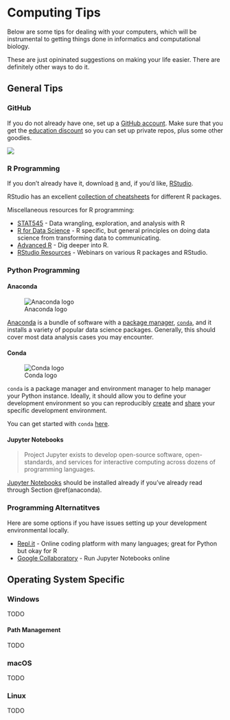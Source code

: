# Computing Tips {#computing}

Below are some tips for dealing with your computers, which will be instrumental
to getting things done in informatics and computational biology.

These are just opininated suggestions on making your life easier. There are
definitely other ways to do it.

## General Tips

### GitHub

If you do not already have one, set up a [GitHub account](https://github.com).
Make sure that you get the [education discount](https://education.github.com/)
so you can set up private repos, plus some other goodies.

![](http://imgs.xkcd.com/comics/git.png)

### R Programming

If you don't already have it, download [`R`](https://cran.r-project.org) and, if
you'd like, [RStudio](https://www.rstudio.com/products/rstudio/#Desktop).

RStudio has an excellent
[collection of cheatsheets](https://www.rstudio.com/resources/cheatsheets/)
for different R packages.

Miscellaneous resources for R programming:

- [STAT545](http://stat545.com/) - Data wrangling, exploration, and analysis
  with R
- [R for Data Science](https://r4ds.had.co.nz/) - R specific, but general
  principles on doing data science from transforming data to communicating.
- [Advanced R](https://adv-r.hadley.nz/) - Dig deeper into R.
- [RStudio Resources](https://resources.rstudio.com/) - Webinars on various R
  packages and RStudio.

### Python Programming

#### Anaconda {#anaconda}

![Anaconda logo](https://upload.wikimedia.org/wikipedia/en/c/cd/Anaconda_Logo.png)

[Anaconda](https://www.anaconda.com/download/) is a bundle of software with a
[package manager](https://en.wikipedia.org/wiki/Package_manager),
[`conda`](https://conda.io/), and it installs a variety of popular data science
packages.  Generally, this should cover most data analysis cases you may
encounter.

#### Conda

![Conda logo](https://conda.io/en/master/_images/conda_logo.svg)

`conda` is a package manager and environment manager to help manager your
Python instance. Ideally, it should allow you to define your development
environment so you can reproducibly
[create](https://conda.io/projects/conda/en/latest/user-guide/tasks/manage-environments.html#creating-an-environment-from-an-environment-yml-file)
and
[share](https://conda.io/projects/conda/en/latest/user-guide/tasks/manage-environments.html#sharing-an-environment)
your specific development environment.

You can get started with `conda`
[here](https://conda.io/projects/conda/en/latest/user-guide/getting-started.html).

#### Jupyter Notebooks

> Project Jupyter exists to develop open-source software, open-standards, and
> services for interactive computing across dozens of programming languages.

[Jupyter Notebooks](https://jupyter.org/) should be installed already if you've
already read through Section \@ref(anaconda).

### Programming Alternatitves

Here are some options if you have issues setting up your development
environmental locally.

- [Repl.it](https://repl.it/) - Online coding platform with many languages;
  great for Python but okay for R
- [Google Collaboratory](https://colab.research.google.com/notebook) - Run
  Jupyter Notebooks online

## Operating System Specific

### Windows

TODO

#### Path Management

TODO

### macOS

TODO

### Linux

TODO
